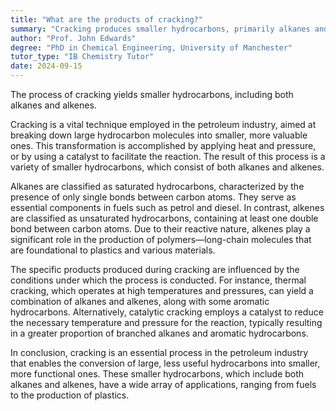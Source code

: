 ```yaml
---
title: "What are the products of cracking?"
summary: "Cracking produces smaller hydrocarbons, primarily alkanes and alkenes, by breaking down larger hydrocarbon molecules."
author: "Prof. John Edwards"
degree: "PhD in Chemical Engineering, University of Manchester"
tutor_type: "IB Chemistry Tutor"
date: 2024-09-15
---
```


The process of cracking yields smaller hydrocarbons, including both alkanes and alkenes.

Cracking is a vital technique employed in the petroleum industry, aimed at breaking down large hydrocarbon molecules into smaller, more valuable ones. This transformation is accomplished by applying heat and pressure, or by using a catalyst to facilitate the reaction. The result of this process is a variety of smaller hydrocarbons, which consist of both alkanes and alkenes.

Alkanes are classified as saturated hydrocarbons, characterized by the presence of only single bonds between carbon atoms. They serve as essential components in fuels such as petrol and diesel. In contrast, alkenes are classified as unsaturated hydrocarbons, containing at least one double bond between carbon atoms. Due to their reactive nature, alkenes play a significant role in the production of polymers—long-chain molecules that are foundational to plastics and various materials.

The specific products produced during cracking are influenced by the conditions under which the process is conducted. For instance, thermal cracking, which operates at high temperatures and pressures, can yield a combination of alkanes and alkenes, along with some aromatic hydrocarbons. Alternatively, catalytic cracking employs a catalyst to reduce the necessary temperature and pressure for the reaction, typically resulting in a greater proportion of branched alkanes and aromatic hydrocarbons.

In conclusion, cracking is an essential process in the petroleum industry that enables the conversion of large, less useful hydrocarbons into smaller, more functional ones. These smaller hydrocarbons, which include both alkanes and alkenes, have a wide array of applications, ranging from fuels to the production of plastics.
    